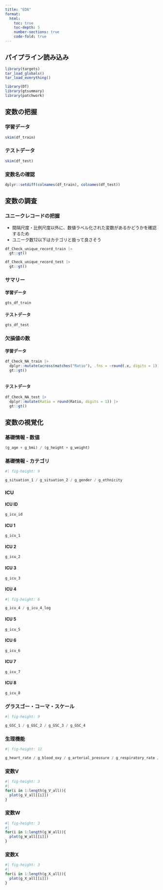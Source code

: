```yaml
---
title: "EDA"
format: 
  html:
    toc: true
    toc-depth: 5
    number-sections: true
    code-fold: true
---
```


## パイプライン読み込み

```r
library(targets)
tar_load_globals()
tar_load_everything()

library(DT)
library(gtsummary)
library(patchwork)
```

## 変数の把握

### 学習データ

```r
skim(df_train)
```

### テストデータ

```r
skim(df_test)
```

### 変数名の確認

```r
dplyr::setdiff(colnames(df_train), colnames(df_test))
```

## 変数の調査

### ユニークレコードの把握

-   間隔尺度・比例尺度以外に、数値ラベル化された変数があるかどうかを確認するため
-   ユニーク数12以下はカテゴリと扱って良さそう

```r
df_Check_unique_record_train |> 
  gt::gt()

df_Check_unique_record_test |> 
  gt::gt()
```

### サマリー

#### 学習データ

```r
gts_df_train
```

#### テストデータ

```r
gts_df_test
```

### 欠損値の数

#### 学習データ

```r
df_Check_NA_train |> 
  dplyr::mutate(across(matches("Ratio"), .fns = ~round(.x, digits = 1))) |> 
  gt::gt() 
  
```

#### テストデータ

```r
df_Check_NA_test |> 
  dplyr::mutate(Ratio = round(Ratio, digits = 1)) |> 
  gt::gt()
```

## 変数の視覚化

### 基礎情報 - 数値

```r
(g_age + g_bmi) / (g_height + g_weight)
```

### 基礎情報 - カテゴリ

```r
#| fig-height: 9

g_situation_1 / g_situation_2 / g_gender / g_ethnicity
```

### ICU

#### ICU ID

```r
g_icu_id
```

#### ICU 1

```r
g_icu_1
```

#### ICU 2

```r
g_icu_2
```

#### ICU 3

```r
g_icu_3
```

#### ICU 4

```r
#| fig-height: 6

g_icu_4 / g_icu_4_log
```

#### ICU 5

```r
g_icu_5
```

#### ICU 6

```r
g_icu_6
```

#### ICU 7

```r
g_icu_7
```

#### ICU 8

```r
g_icu_8
```

### グラスゴー・コーマ・スケール

```r
#| fig-height: 9

g_GSC_1 / g_GSC_2 / g_GSC_3 / g_GSC_4
```

### 生理機能

```r
#| fig-height: 12

g_heart_rate / g_blood_oxy / g_arterial_pressure / g_respiratory_rate / g_temp
```

### 変数V

```r
#| fig-height: 3
#| 
for(i in 1:length(g_V_all)){
  plot(g_V_all[[i]])
}
```

### 変数W

```r
#| fig-height: 3
#| 
for(i in 1:length(g_W_all)){
  plot(g_W_all[[i]])
}
```

### 変数X

```r
#| fig-height: 3
#| 
for(i in 1:length(g_X_all)){
  plot(g_X_all[[i]])
}
```
